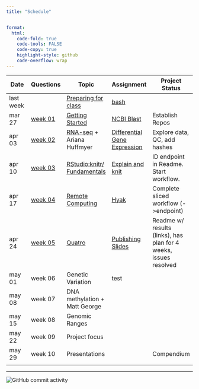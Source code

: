 ```yaml
---
title: "Schedule"


format:
  html:
    code-fold: true
    code-tools: FALSE
    code-copy: true
    highlight-style: github
    code-overflow: wrap
---
```


| Date      | Questions                       | Topic                                                  | Assignment                                             | Project Status                                                   |
|--------------|--------------|--------------|--------------|-----------------|
| last week |                                 | [Preparing for class](lectures/00-before.qmd)          | [bash](assignments/00-bash.qmd)                        |                                                                  |
| mar 27    | [week 01](questions/week01.md)  | [Getting Started](lectures/01-start-up.qmd)            | [NCBI Blast](assignments/01-blast.qmd)                 | Establish Repos                                                  |
| apr 03    | [week 02](questions/week02.qmd) | [RNA-seq](lectures/02-rna-seq.qmd) + Ariana Huffmyer   | [Differential Gene Expression](assignments/02-DGE.qmd) | Explore data, QC, add hashes                                     |
| apr 10    | [week 03](questions/week03.qmd) | [RStudio:knitr/ Fundamentals](lectures/03-rstudio.qmd) | [Explain and knit](assignments/03-knit.qmd)            | ID endpoint in Readme. Start workflow.                           |
| apr 17    | [week 04](questions/week04.qmd) | [Remote Computing](lectures/04-remote.qmd)             | [Hyak](assignments/04-hyak.qmd)                        | Complete sliced workflow (-\>endpoint)                           |
| apr 24    | [week 05](questions/week05.qmd) | [Quatro](lectures/05-knit-slides.qmd)                  | [Publishing Slides](assignments/05-slidedeck.qmd)      | Readme w/ results (links), has plan for 4 weeks, issues resolved |
| may 01    | week 06                         | Genetic Variation                                      | test                                                   |                                                                  |
| may 08    | week 07                         | DNA methylation + Matt George                          |                                                        |                                                                  |
| may 15    | week 08                         | Genomic Ranges                                         |                                                        |                                                                  |
| may 22    | week 09                         | Project focus                                          |                                                        |                                                                  |
| may 29    | week 10                         | Presentations                                          |                                                        | Compendium                                                       |
|           |                                 |                                                        |                                                        |                                                                  |

------------------------------------------------------------------------

<img src="https://img.shields.io/github/commit-activity/w/sr320/course-FISH546-2023" alt="GitHub commit activity"/>
